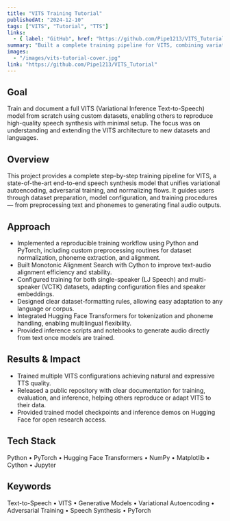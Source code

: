 ```yaml
---
title: "VITS Training Tutorial"
publishedAt: "2024-12-10"
tags: ["VITS", "Tutorial", "TTS"]
links:
  - { label: "GitHub", href: "https://github.com/Pipe1213/VITS_Tutorial" }
summary: "Built a complete training pipeline for VITS, combining variational autoencoding, adversarial learning, and normalizing flows for high-quality speech synthesis. Published models and training guide on Hugging Face for open research. Tech: Python, PyTorch, Hugging Face, Cython, Jupyter"
images:
  - "/images/vits-tutorial-cover.jpg"
link: "https://github.com/Pipe1213/VITS_Tutorial"
---
```


## Goal
Train and document a full VITS (Variational Inference Text-to-Speech) model from scratch using custom datasets, enabling others to reproduce high-quality speech synthesis with minimal setup. The focus was on understanding and extending the VITS architecture to new datasets and languages.

## Overview
This project provides a complete step-by-step training pipeline for VITS, a state-of-the-art end-to-end speech synthesis model that unifies variational autoencoding, adversarial training, and normalizing flows. It guides users through dataset preparation, model configuration, and training procedures — from preprocessing text and phonemes to generating final audio outputs.

## Approach

- Implemented a reproducible training workflow using Python and PyTorch, including custom preprocessing routines for dataset normalization, phoneme extraction, and alignment.
- Built Monotonic Alignment Search with Cython to improve text-audio alignment efficiency and stability.
- Configured training for both single-speaker (LJ Speech) and multi-speaker (VCTK) datasets, adapting configuration files and speaker embeddings.
- Designed clear dataset-formatting rules, allowing easy adaptation to any language or corpus.
- Integrated Hugging Face Transformers for tokenization and phoneme handling, enabling multilingual flexibility.
- Provided inference scripts and notebooks to generate audio directly from text once models are trained.

## Results & Impact

- Trained multiple VITS configurations achieving natural and expressive TTS quality.
- Released a public repository with clear documentation for training, evaluation, and inference, helping others reproduce or adapt VITS to their data.
- Provided trained model checkpoints and inference demos on Hugging Face for open research access.

## Tech Stack
Python • PyTorch • Hugging Face Transformers • NumPy • Matplotlib • Cython • Jupyter

## Keywords
Text-to-Speech • VITS • Generative Models • Variational Autoencoding • Adversarial Training • Speech Synthesis • PyTorch


